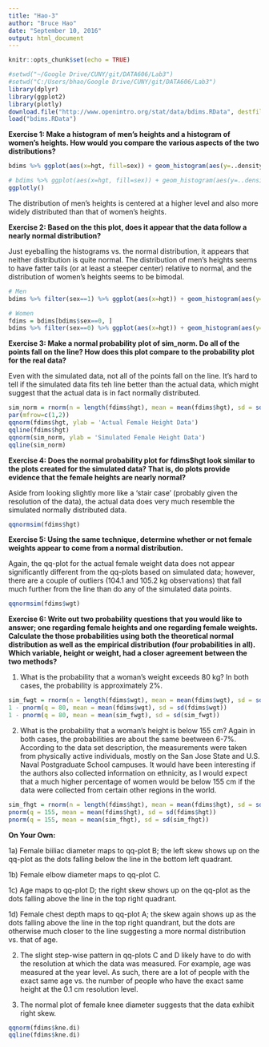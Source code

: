 ```yaml
---
title: "Hao-3"
author: "Bruce Hao"
date: "September 10, 2016"
output: html_document
---
```


```r
knitr::opts_chunk$set(echo = TRUE)
```

```r
#setwd("~/Google Drive/CUNY/git/DATA606/Lab3")
#setwd("C:/Users/bhao/Google Drive/CUNY/git/DATA606/Lab3")
library(dplyr)
library(ggplot2)
library(plotly)
download.file("http://www.openintro.org/stat/data/bdims.RData", destfile = "bdims.RData")
load("bdims.RData")
```

**Exercise 1: Make a histogram of men’s heights and a histogram of women’s heights. How would you compare the various aspects of the two distributions?**

```r
bdims %>% ggplot(aes(x=hgt, fill=sex)) + geom_histogram(aes(y=..density..), binwidth = 2) + facet_grid(. ~ sex) 
```

```r
# bdims %>% ggplot(aes(x=hgt, fill=sex)) + geom_histogram(aes(y=..density..), binwidth = 2) + facet_grid(. ~ sex) 
ggplotly()
```

The distribution of men's heights is centered at a higher level and also more widely distributed than that of women's heights. 


**Exercise 2: Based on the this plot, does it appear that the data follow a nearly normal distribution?**

Just eyeballing the histograms vs. the normal distribution, it appears that neither distribution is quite normal. The distribution of men's heights seems to have fatter tails (or at least a steeper center) relative to normal, and the distribution of women's heights seems to be bimodal. 

```r
# Men
bdims %>% filter(sex==1) %>% ggplot(aes(x=hgt)) + geom_histogram(aes(y=..density..), binwidth = 2) + stat_function(fun=dnorm, args=list(mean=mean(bdims$hgt[bdims$sex==1]), sd=sd(bdims$hgt[bdims$sex==1]))) + ggtitle('Height Distribution of Men')

# Women
fdims = bdims[bdims$sex==0, ]
bdims %>% filter(sex==0) %>% ggplot(aes(x=hgt)) + geom_histogram(aes(y=..density..), binwidth = 2) + stat_function(fun=dnorm, args=list(mean=mean(bdims$hgt[bdims$sex==0]), sd=sd(bdims$hgt[bdims$sex==0]))) + ggtitle('Height Distribution of Women')
```


**Exercise 3: Make a normal probability plot of sim_norm. Do all of the points fall on the line? How does this plot compare to the probability plot for the real data?**

Even with the simulated data, not all of the points fall on the line. It's hard to tell if the simulated data fits teh line better than the actual data, which might suggest that the actual data is in fact normally distributed.

```r
sim_norm = rnorm(n = length(fdims$hgt), mean = mean(fdims$hgt), sd = sd(fdims$hgt))
par(mfrow=c(1,2))
qqnorm(fdims$hgt, ylab = 'Actual Female Height Data')
qqline(fdims$hgt)
qqnorm(sim_norm, ylab = 'Simulated Female Height Data')
qqline(sim_norm)
```


**Exercise 4: Does the normal probability plot for fdims$hgt look similar to the plots created for the simulated data? That is, do plots provide evidence that the female heights are nearly normal?**

Aside from looking slightly more like a 'stair case' (probably given the resolution of the data), the actual data does very much resemble the simulated normally distributed data.

```r
qqnormsim(fdims$hgt)
```


**Exercise 5: Using the same technique, determine whether or not female weights appear to come from a normal distribution.**

Again, the qq-plot for the actual female weight data does not appear significantly different from the qq-plots based on simulated data; however, there are a couple of outliers (104.1 and 105.2 kg observations) that fall much further from the line than do any of the simulated data points.

```r
qqnormsim(fdims$wgt)
```


**Exercise 6: Write out two probability questions that you would like to answer; one regarding female heights and one regarding female weights. Calculate the those probabilities using both the theoretical normal distribution as well as the empirical distribution (four probabilities in all). Which variable, height or weight, had a closer agreement between the two methods?**

1) What is the probability that a woman's weight exceeds 80 kg? In both cases, the probability is approximately 2%.

```r
sim_fwgt = rnorm(n = length(fdims$wgt), mean = mean(fdims$wgt), sd = sd(fdims$wgt))
1 - pnorm(q = 80, mean = mean(fdims$wgt), sd = sd(fdims$wgt))
1 - pnorm(q = 80, mean = mean(sim_fwgt), sd = sd(sim_fwgt))
```

2) What is the probability that a woman's height is below 155 cm? Again in both cases, the probabilities are about the same beetween 6-7%. According to the data set description, the measurements were taken from physically active individuals, mostly on the San Jose State and U.S. Naval Postgraduate School campuses. It would have been interesting if the authors also collected information on ethnicity, as I would expect that a much higher percentage of women would be below 155 cm if the data were collected from certain other regions in the world.

```r
sim_fhgt = rnorm(n = length(fdims$hgt), mean = mean(fdims$hgt), sd = sd(fdims$hgt))
pnorm(q = 155, mean = mean(fdims$hgt), sd = sd(fdims$hgt))
pnorm(q = 155, mean = mean(sim_fhgt), sd = sd(sim_fhgt))
```


**On Your Own:**

1a) Female biiliac diameter maps to qq-plot B; the left skew shows up on the qq-plot as the dots falling below the line in the bottom left quadrant.

1b) Female elbow diameter maps to qq-plot C.

1c) Age maps to qq-plot D; the right skew shows up on the qq-plot as the dots falling above the line in the top right quadrant.

1d) Female chest depth maps to qq-plot A; the skew again shows up as the dots falling above the line in the top right quandrant, but the dots are otherwise much closer to the line suggesting a more normal distribution vs. that of age.

2) The slight step-wise pattern in qq-plots C and D likely have to do with the resolution at which the data was measured. For example, age was measured at the year level. As such, there are a lot of people with the exact same age vs. the number of people who have the exact same height at the 0.1 cm resolution level.

3) The normal plot of female knee diameter suggests that the data exhibit right skew. 

```r
qqnorm(fdims$kne.di)
qqline(fdims$kne.di)
```
